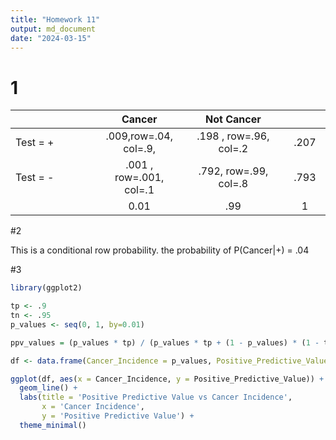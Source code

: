```yaml
---
title: "Homework 11"
output: md_document
date: "2024-03-15"
---
```


# 1

|          |  Cancer  | Not Cancer |     |
|:---------|:--------:|:----------:|:---:|
| Test = + | .009,row=.04, col=.9, |    .198  , row=.96, col=.2 | .207    |
| Test = - | .001 , row=.001, col=.1|  .792, row=.99, col=.8  | .793    |
|          |   0.01    |     .99     |  1   |

#2 

This is a conditional row probability. the probability of P(Cancer|+) = .04

#3

```r

library(ggplot2)

tp <- .9 
tn <- .95
p_values <- seq(0, 1, by=0.01)

ppv_values = (p_values * tp) / (p_values * tp + (1 - p_values) * (1 - tn))

df <- data.frame(Cancer_Incidence = p_values, Positive_Predictive_Value = ppv_values)

ggplot(df, aes(x = Cancer_Incidence, y = Positive_Predictive_Value)) +
  geom_line() +
  labs(title = 'Positive Predictive Value vs Cancer Incidence',
       x = 'Cancer Incidence',
       y = 'Positive Predictive Value') +
  theme_minimal()
```

